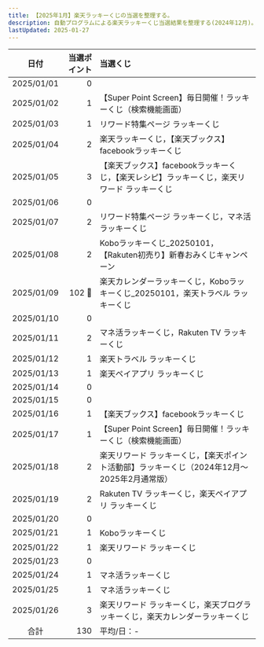 ```yaml
---
title: 【2025年1月】楽天ラッキーくじの当選を整理する。
description: 自動プログラムによる楽天ラッキーくじ当選結果を整理する(2024年12月)。
lastUpdated: 2025-01-27
---
```



<CloudinaryImage txt={imageTxt} wid='800'></CloudinaryImage>
<NoteRakutenKuji></NoteRakutenKuji>

| 日付 | 当選ポイント | 当選くじ |
| :---: | ---: | :--- |
| 2025/01/01 | 0 |  |
| 2025/01/02 | 1 | 【Super Point Screen】毎日開催！ラッキーくじ（検索機能画面） |
| 2025/01/03 | 1 | リワード特集ページ ラッキーくじ |
| 2025/01/04 | 2 | 楽天ラッキーくじ，【楽天ブックス】facebookラッキーくじ |
| 2025/01/05 | 3 | 【楽天ブックス】facebookラッキーくじ，【楽天レシピ】ラッキーくじ，楽天リワード ラッキーくじ |
| 2025/01/06 | 0 |  |
| 2025/01/07 | 2 | リワード特集ページ ラッキーくじ，マネ活ラッキーくじ |
| 2025/01/08 | 2 | Koboラッキーくじ_20250101，【Rakuten初売り】新春おみくじキャンペーン |
| 2025/01/09 | 102 :tada: | 楽天カレンダーラッキーくじ，Koboラッキーくじ_20250101，楽天トラベル ラッキーくじ |
| 2025/01/10 | 0 |  |
| 2025/01/11 | 2 | マネ活ラッキーくじ，Rakuten TV ラッキーくじ |
| 2025/01/12 | 1 | 楽天トラベル ラッキーくじ |
| 2025/01/13 | 1 | 楽天ペイアプリ ラッキーくじ |
| 2025/01/14 | 0 |  |
| 2025/01/15 | 0 |  |
| 2025/01/16 | 1 | 【楽天ブックス】facebookラッキーくじ |
| 2025/01/17 | 1 | 【Super Point Screen】毎日開催！ラッキーくじ（検索機能画面） |
| 2025/01/18 | 2 | 楽天リワード ラッキーくじ，【楽天ポイント活動部】ラッキーくじ（2024年12月〜2025年2月通常版） |
| 2025/01/19 | 2 | Rakuten TV ラッキーくじ，楽天ペイアプリ ラッキーくじ |
| 2025/01/20 | 0 |  |
| 2025/01/21 | 1 | Koboラッキーくじ |
| 2025/01/22 | 1 | 楽天リワード ラッキーくじ |
| 2025/01/23 | 0 |  |
| 2025/01/24 | 1 | マネ活ラッキーくじ |
| 2025/01/25 | 1 | マネ活ラッキーくじ |
| 2025/01/26 | 3 | 楽天リワード ラッキーくじ，楽天ブログラッキーくじ，楽天カレンダーラッキーくじ |
| 合計 | 130 | 平均/日：- |
